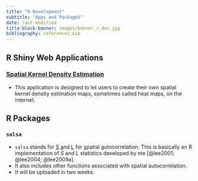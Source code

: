 ```yaml
---
title: "R Development"
subtitle: "Apps and Packages"
date: last-modified
title-block-banner: images/banner_r_dev.jpg
bibliography: references.bib
---
```


## R Shiny Web Applications

### [Spatial Kernel Density Estimation](https://sangillee.shinyapps.io/SpatialKernelDensityEstimation/)

-   This application is designed to let users to create their own spatial kernel density estimation maps, sometimes called heat maps, on the internet.

## R Packages

### `salsa`

-   `salsa` stands for [S]{.underline} [a]{.underline}nd [L]{.underline} for [s]{.underline}patial [a]{.underline}utocorrelation. This is basically an R implementation of *S* and *L* statistics developed by me [@lee2001; @lee2004; @lee2009a].
-   It also includes other functions associated with spatial autocorrelation.
-   It will be uploaded in two weeks.
